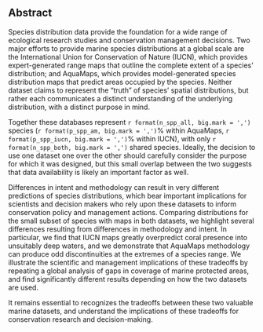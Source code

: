 
## Abstract

<!-- 
The Abstract comes after the title page in the manuscript file. The abstract text is also entered in a separate field in the submission system.

The Abstract should:
  Describe the main objective(s) of the study
  Explain how the study was done, including any model organisms used, without methodological detail
  Summarize the most important results and their significance
  Not exceed 300 words
Abstracts should not include:
  Citations
  Abbreviations, if possible
-->

<!-- from intro: -->
<!-- Knowing where species exist and thrive is fundamental to the sciences of ecology, biogeography, and conservation.  This body of science has resulted in various compiled databases of species distribution and range maps which provide foundational information for understanding species diversity and extinction risk, predicting species responses to human impacts and climate change, and managing and protecting species effectively.  No species range dataset can claim to represent the "truth" of any species' spatial distribution, but rather each offers its own distinct understanding of that latent distribution.  These varying predictions of species presence and absence, driven by intent and methodology, can result in very different predictions of species presence; however, conservation managers and policy makers must base their actions on conclusions drawn from these imperfect datasets.  It is critical to understand the differences in spatial range datasets and the implications of these differences for conservation research and decision-making. -->
 
Species distribution data provide the foundation for a wide range of ecological research studies and conservation management decisions.  Two major efforts to provide marine species distributions at a global scale are the International Union for Conservation of Nature (IUCN), which provides expert-generated range maps that outline the complete extent of a species' distribution; and AquaMaps, which provides model-generated species distribution maps that predict areas occupied by the species.  Neither dataset claims to represent the "truth" of species' spatial distributions, but rather each communicates a distinct understanding of the underlying distribution, with a distinct purpose in mind.

Together these databases represent `r format(n_spp_all, big.mark = ',')` species (`r format(p_spp_am, big.mark = ',')`% within AquaMaps, `r format(p_spp_iucn, big.mark = ',')`% within IUCN), with only `r format(n_spp_both, big.mark = ',')` shared species.  Ideally, the decision to use one dataset one over the other should carefully consider the purpose for which it was designed, but this small overlap between the two suggests that data availability is likely an important factor as well.

Differences in intent and methodology can result in very different predictions of species distributions, which bear important implications for scientists and decision makers who rely upon these datasets to inform conservation policy and management actions.  Comparing distributions for the small subset of species with maps in both datasets, we highlight several differences resulting from differences in methodology and intent.  In particular, we find that IUCN maps greatly overpredict coral presence into unsuitably deep waters, and we demonstrate that AquaMaps methodology can produce odd discontinuities at the extremes of a species range.  We illustrate the scientific and management implications of these tradeoffs by repeating a global analysis of gaps in coverage of marine protected areas, and find significantly different results depending on how the two datasets are used.

It remains essential to recognizes the tradeoffs between these two valuable marine datasets, and understand the implications of these tradeoffs for conservation research and decision-making.
